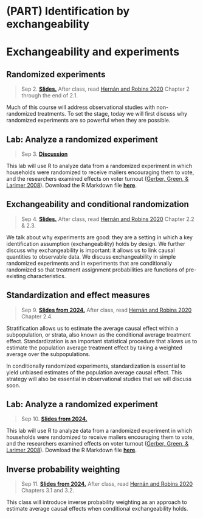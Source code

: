 # (PART) Identification by exchangeability {-}

# Exchangeability and experiments


## Randomized experiments

> Sep 2. [**Slides.**](assets/slides/2-1_random_experiments.pdf)
After class, read [Hernán and Robins 2020](https://www.hsph.harvard.edu/miguel-hernan/causal-inference-book/) Chapter 2 through the end of 2.1.

Much of this course will address observational studies with non-randomized treatments. To set the stage, today we will first discuss why randomized experiments are so powerful when they are possible.

## Lab: Analyze a randomized experiment

> Sep 3. [**Discussion**](discussion-2.-analyzing-an-experiment-in-r)

This lab will use R to analyze data from a randomized experiment in which households were randomized to receive mailers encouraging them to vote, and the researchers examined effects on voter turnout ([Gerber, Green, & Larimer 2008](https://doi.org/10.1017/S000305540808009X)). Download the R Markdown file [**here**](assets/discussions/discussion2.Rmd).

## Exchangeability and conditional randomization

> Sep 4. [**Slides.**](assets/slides/2-2_exchangeability.pdf)
After class, read [Hernán and Robins 2020](https://www.hsph.harvard.edu/miguel-hernan/causal-inference-book/) Chapter 2.2 & 2.3.

We talk about why experiments are good: they are a setting in which a key identification assumption (exchangeability) holds by design. We further discuss why exchangeability is important: it allows us to link causal quantities to observable data. We discuss exchangeability in simple randomized experiments and in experiments that are conditionally randomized so that treatment assignment probabilities are functions of pre-existing characteristics.

## Standardization and effect measures

> Sep 9. [**Slides from 2024.**](assets/slides/2-3_standardization.pdf)
After class, read [Hernán and Robins 2020](https://www.hsph.harvard.edu/miguel-hernan/causal-inference-book/) Chapter 2.4.

Stratification allows us to estimate the average causal effect within a subpopulation, or strata, also known as the conditional average treatment effect. Standardization is an important statistical procedure that allows us to estimate the population average treatment effect by taking a weighted average over the subpopulations. 

In conditionally randomized experiments, standardization is essential to yield unbiased estimates of the population average causal effect. This strategy will also be essential in observational studies that we will discuss soon.

## Lab: Analyze a randomized experiment

> Sep 10. [**Slides from 2024.**](assets/discussions/discussion3-analyzing-experiment.pdf)

This lab will use R to analyze data from a randomized experiment in which households were randomized to receive mailers encouraging them to vote, and the researchers examined effects on voter turnout ([Gerber, Green, & Larimer 2008](https://doi.org/10.1017/S000305540808009X)). Download the R Markdown file [**here**](assets/discussions/discussion3.Rmd).

## Inverse probability weighting

> Sep 11. [**Slides from 2024.**](assets/slides/2-4_ipw.pdf)
After class, read [Hernán and Robins 2020](https://www.hsph.harvard.edu/miguel-hernan/causal-inference-book/) Chapters 3.1 and 3.2.

This class will introduce inverse probability weighting as an approach to estimate average causal effects when conditional exchangeability holds.

